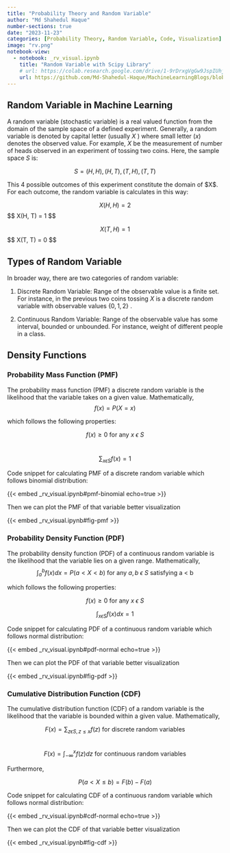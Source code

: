 ```yaml
---
title: "Probability Theory and Random Variable"
author: "Md Shahedul Haque"
number-sections: true
date: "2023-11-23"
categories: [Probability Theory, Random Variable, Code, Visualization]
image: "rv.png"
notebook-view:
  - notebook: _rv_visual.ipynb
    title: "Random Variable with Scipy Library"
    # url: https://colab.research.google.com/drive/1-9rDrxgVgGw9JspIUhjT79ANonsbJrPp
    url: https://github.com/Md-Shahedul-Haque/MachineLearningBlogs/blob/main/posts/randomVariable/_rv_visual.ipynb
---
```


## Random Variable in Machine Learning

A random variable (stochastic variable) is a real valued function from the domain of the sample space of a defined experiment. Generally, a random variable is denoted by capital letter (usually $X$ ) where small letter ($x$) denotes the observed value. For example, $X$ be the measurement of number of heads observed in an experiment of tossing two coins. Here, the sample space $S$ is:

$$ S = {(H, H), (H, T), (T, H), (T, T) } $$

This 4 possible outcomes of this experiment constitute the domain of \$X\$. For each outcome, the random variable is calculates in this way:

$$  X(H, H) = 2  $$\$\$ X(H, T) = 1 \$\$

$$  X(T, H) = 1 $$ \$\$ X(T, T) = 0 \$\$

## Types of Random Variable

In broader way, there are two categories of random variable:

1.  Discrete Random Variable: Range of the observable value is a finite set. For instance, in the previous two coins tossing $X$ is a discrete random variable with observable values $\{0, 1, 2\}$ .

2.  Continuous Random Variable: Range of the observable value has some interval, bounded or unbounded. For instance, weight of different people in a class.

## Density Functions

### **Probability Mass Function** **(PMF)**

The probability mass function (PMF) a discrete random variable is the likelihood that the variable takes on a given value. Mathematically,\
$$  f(x) = P(X = x) $$

which follows the following properties:

$$  f(x) \geq 0 \mbox{ for any $x$ \(\epsilon\)
$S$ } $$\

$$  \sum_{x \epsilon S} f(x) = 1  $$

Code snippet for calculating PMF of a discrete random variable which follows binomial distribution:

{{< embed _rv_visual.ipynb#pmf-binomial echo=true >}}

Then we can plot the PMF of that variable better visualization

{{< embed _rv_visual.ipynb#fig-pmf >}}

### **Probability Density Function** **(PDF)**

The probability density function (PDF) of a continuous random variable is the likelihood that the variable lies on a given range. Mathematically,\
$$ \int_{a}^{b} f(x)dx = P(a< X <b) \mbox{ for any $a, b$ \(\epsilon\) $S$ satisfying a < b }$$

which follows the following properties:

$$  f(x) \geq 0 \mbox{ for any $x$ \(\epsilon\)
$S$ } $$

$$  \int_{x \epsilon S} f(x)dx = 1  $$

Code snippet for calculating PDF of a continuous random variable which follows normal distribution:

{{< embed _rv_visual.ipynb#pdf-normal echo=true >}}

Then we can plot the PDF of that variable better visualization

{{< embed _rv_visual.ipynb#fig-pdf >}}

### **Cumulative Distribution Function** **(CDF)**

The cumulative distribution function (CDF) of a random variable is the likelihood that the variable is bounded within a given value. Mathematically,

$$ F(x) = \sum_{z \epsilon S, z \leq x } f(z) \mbox{ for discrete random variables }$$\
$$ F(x) = \int_{- \infty}^{x} f(z)dz  \mbox{ for continuous random variables }$$

Furthermore,

$$  P(a< X \leq b) = F(b) - F(a)  $$

Code snippet for calculating CDF of a continuous random variable which follows normal distribution:

{{< embed _rv_visual.ipynb#cdf-normal echo=true >}}

Then we can plot the CDF of that variable better visualization

{{< embed _rv_visual.ipynb#fig-cdf >}}
